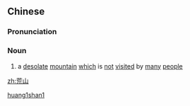 ==Chinese==
{{zh-forms}}

===Pronunciation===
{{zh-pron
|m=huāngshān
|h=pfs=fông-sân
|mn=hong-san
|cat=n
}}

===Noun===
{{zh-noun}}

# {{lb|zh|literary}} a [[desolate]] [[mountain]] [[which]] is [[not]] [[visited]] by [[many]] [[people]]

[[Category:Mandarin literary terms|huang1shan1]]

[[zh:荒山]]